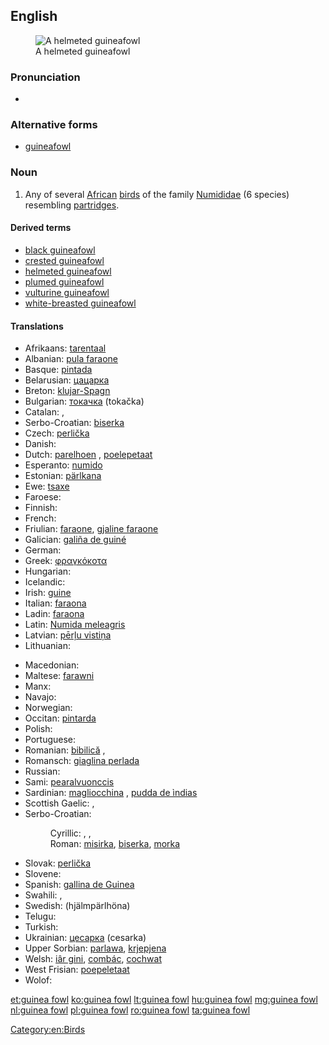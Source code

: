 {{wikipedia}}
==English==

[[Image:Helmeted guineafowl kruger.jpg|thumb|A helmeted guineafowl]]

===Pronunciation===
* {{IPA|/ˈɡɪnɪæ fɑʊl/}}

===Alternative forms===
* [[guineafowl]]

===Noun===
{{en-noun|sg=[[guinea]] [[fowl]]}}

# Any of several [[African]] [[bird]]s of the family [[Numididae]]  (6 species) resembling [[partridge]]s.

====Derived terms====
* [[black guineafowl]]
* [[crested guineafowl]]
* [[helmeted guineafowl]]
* [[plumed guineafowl]]
* [[vulturine guineafowl]]
* [[white-breasted guineafowl]]

====Translations====
{{rfc-tsort|duplicate language: Serbo-Croatian}}
{{trans-top|bird}}
* Afrikaans: [[tarentaal]]
* Albanian: [[pula faraone]]
* Basque: [[pintada]]
* Belarusian: [[цацарка]] {{f}}
* Breton: [[klujar-Spagn]]
* Bulgarian: [[токачка]] (tokačka) {{f}}
* Catalan: {{t+|ca|pintada|f}}, {{t-|ca|gallina de guinea|f}}
* Serbo-Croatian: [[biserka]] {{f}}
* Czech: [[perlička]] {{f}}
* Danish: {{t-|da|perlehøne}}
* Dutch: [[parelhoen]] {{n}}, [[poelepetaat]] {{n}}
* Esperanto: [[numido]]
* Estonian: [[pärlkana]]
* Ewe: [[tsaxe]]
* Faroese: {{t-|fo|perluhøna}}
* Finnish: {{t-|fi|helmikana}}
* French: {{t+|fr|pintade|m}}
* Friulian: [[faraone]], [[gjaline faraone]]
* Galician: [[galiña de guiné]]
* German: {{t-|de|Perlhuhn|n}}
* Greek: [[φραγκόκοτα]] {{f}}
* Hungarian: {{t+|hu|gyöngytyúk}}
* Icelandic: {{t-|is|perluhænsn}}
* Irish: [[guine]]
* Italian: [[faraona]] {{f}}
* Ladin: [[faraona]] {{f}}
* Latin: [[Numida meleagris]] {{f}}
* Latvian: [[pērļu vistiņa]]
* Lithuanian: {{t+|lt|patarška}}
{{trans-mid}}
* Macedonian: {{t-|mk|бисерка|f|tr=bíserka|sc=Cyrl}}
* Maltese: [[farawni]]
* Manx: {{t-|gv|eeanlee injinagh|m}}
* Navajo: {{tø|nv|naaʼahóóhaiłkizhígíí}}
* Norwegian: {{t-|no|perlehøne}}
* Occitan: [[pintarda]] {{f}}
* Polish: {{t+|pl|perliczka|f}}
* Portuguese: {{t+|pt|galinha d'angola|f}}
* Romanian: [[bibilică]] {{f}}, {{t+|ro|pichire|f}}
* Romansch: [[giaglina perlada]] {{f}}
* Russian: {{t+|ru|цесарка|tr=cesarka|f}}
* Sami: [[pearalvuonccis]]
* Sardinian: [[magliocchina]] {{f}}, [[pudda de ìndias]] {{f}}
* Scottish Gaelic: {{t-|gd|coileach Innseanach|m}} {{qualifier|male}}, {{t-|gd|cearc Innseanach|f}} {{qualifier|female}}
* Serbo-Croatian:
*: Cyrillic: {{t-|sh|мисирка}}, {{t-|sh|бисерка}}, {{t-|sh|мoрка}}
*: Roman: [[misirka]], [[biserka]], [[morka]]
* Slovak: [[perlička]] {{f}}
* Slovene: {{t+|sl|pegatka|f}}
* Spanish: [[gallina de Guinea]] {{f}}
* Swahili: {{t+|sw|kanga}}, {{t+|sw|kororo}}
* Swedish: {{t-|sv|pärlhöna|c}} (hjälmpärlhöna)
* Telugu: {{t+|te|గిన్నికోడి}}
* Turkish: {{t+|tr|beçtavuğu}}
* Ukrainian: [[цесарка]] (cesarka) {{f}}
* Upper Sorbian: [[parlawa]], [[krjepjena]]
* Welsh: [[iâr gini]], [[combác]], [[cochwat]]
* West Frisian: [[poepeletaat]]
* Wolof: {{t+|wo|naat|alt=naat bi}}
{{trans-bottom}}

[[Category:en:Birds]]

[[et:guinea fowl]]
[[ko:guinea fowl]]
[[lt:guinea fowl]]
[[hu:guinea fowl]]
[[mg:guinea fowl]]
[[nl:guinea fowl]]
[[pl:guinea fowl]]
[[ro:guinea fowl]]
[[ta:guinea fowl]]